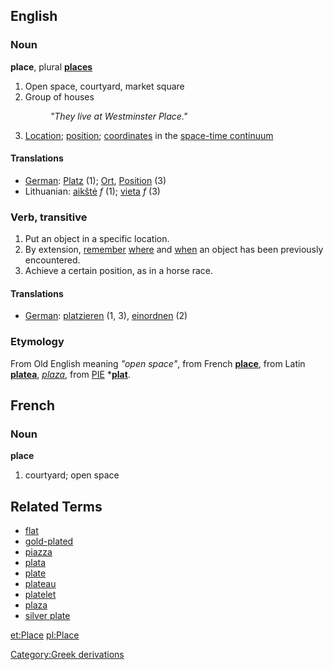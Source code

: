 ==English==

===Noun===
'''place''', plural '''[[places]]'''

# Open space, courtyard, market square
# Group of houses
#: ''"They live at Westminster Place."''
# [[Location]]; [[position]]; [[coordinate]]s in the [[w:space-time continuum|space-time continuum]]

====Translations====
*[[German]]: [[:de:Platz|Platz]] (1); [[:de:Ort|Ort]], [[:de:Position|Position]] (3)
*Lithuanian: [[aikštė]] ''f'' (1); [[vieta]] ''f'' (3)

===Verb, transitive===

# Put an object in a specific location. 
# By extension, [[remember]] [[where]] and [[when]] an object has been previously encountered.
# Achieve a certain position, as in a horse race.

====Translations====
*[[German]]: [[:de:platzieren|platzieren]] (1, 3), [[einordnen]] (2)

===Etymology===
From Old English meaning ''"open space"'', from French '''[[place]]''', from Latin '''[[platea]]''', ''[[plaza]]'', from [[PIE]] *'''[[plat]]'''.

==French==
===Noun===
'''place'''

# courtyard; open space

==Related Terms==
*[[flat]]
*[[gold-plated]]
*[[piazza]]
*[[plata]]
*[[plate]]
*[[plateau]]
*[[platelet]]
*[[plaza]]
*[[silver plate]]

[[et:Place]]
[[pl:Place]]
[[Category:Greek derivations]]